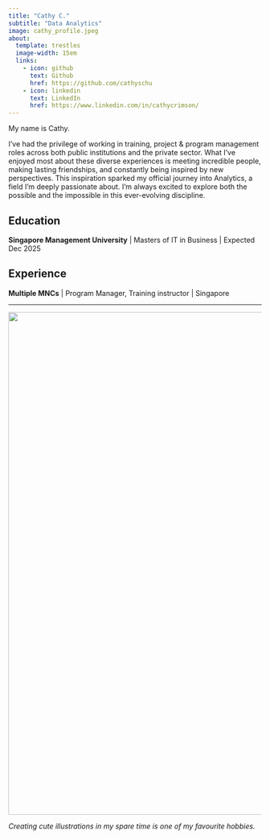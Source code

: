 ```yaml
---
title: "Cathy C."
subtitle: "Data Analytics"
image: cathy_profile.jpeg
about:
  template: trestles
  image-width: 15em
  links:
    - icon: github
      text: Github
      href: https://github.com/cathyschu
    - icon: linkedin
      text: LinkedIn
      href: https://www.linkedin.com/in/cathycrimson/
---
```


My name is Cathy.

::: {#hero-heading}
I've had the privilege of working in training, project & program management roles across both public institutions and the private sector. What I've enjoyed most about these diverse experiences is meeting incredible people, making lasting friendships, and constantly being inspired by new perspectives. This inspiration sparked my official journey into Analytics, a field I'm deeply passionate about. I'm always excited to explore both the possible and the impossible in this ever-evolving discipline.

## Education

**Singapore Management University** \| Masters of IT in Business \| Expected Dec 2025

## Experience

**Multiple MNCs** \| Program Manager, Training instructor \| Singapore
:::

------------------------------------------------------------------------

![](images/banner_tomatohead-01.png){width="1000"}

*Creating cute illustrations in my spare time is one of my favourite hobbies.*
